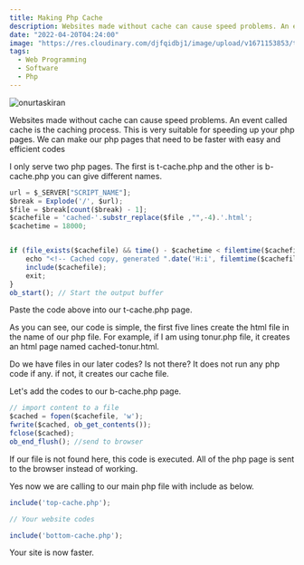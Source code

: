 ```yaml
---
title: Making Php Cache
description: Websites made without cache can cause speed problems. An event called cache is the caching process. This is very suitable for speeding up your php pages.
date: "2022-04-20T04:24:00"
image: "https://res.cloudinary.com/djfqidbj1/image/upload/v1671153853/t1d2eivhpnlup7ainjz9.png"
tags:
  - Web Programming
  - Software
  - Php
---
```


<img className="w-full rounded-xl" src="https://res.cloudinary.com/djfqidbj1/image/upload/v1671153853/t1d2eivhpnlup7ainjz9.png" alt="onurtaskiran" />

Websites made without cache can cause speed problems. An event called cache is the caching process. This is very suitable for speeding up your php pages. We can make our php pages that need to be faster with easy and efficient codes

I only serve two php pages. The first is t-cache.php and the other is b-cache.php you can give different names.

```javascript
url = $_SERVER["SCRIPT_NAME"];
$break = Explode('/', $url);
$file = $break[count($break) - 1];
$cachefile = 'cached-'.substr_replace($file ,"",-4).'.html';
$cachetime = 18000;


if (file_exists($cachefile) && time() - $cachetime < filemtime($cachefile)) {
    echo "<!-- Cached copy, generated ".date('H:i', filemtime($cachefile))." -->\n";
    include($cachefile);
    exit;
}
ob_start(); // Start the output buffer
```

Paste the code above into our t-cache.php page.

As you can see, our code is simple, the first five lines create the html file in the name of our php file. For example, if I am using tonur.php file, it creates an html page named cached-tonur.html.

Do we have files in our later codes? Is not there? It does not run any php code if any. if not, it creates our cache file.

Let's add the codes to our b-cache.php page.

```javascript
// import content to a file
$cached = fopen($cachefile, 'w');
fwrite($cached, ob_get_contents());
fclose($cached);
ob_end_flush(); //send to browser
```

If our file is not found here, this code is executed. All of the php page is sent to the browser instead of working.

Yes now we are calling to our main php file with include as below.

```javascript
include('top-cache.php'); 

// Your website codes

include('bottom-cache.php');
```

Your site is now faster.